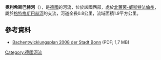 {{Onesource|time=2020-08-11T04:34:20+00:00}}
{{Coord|50|41|10.51|N|7|3|59.79|E|display=title}}

'''奧利希斯巴赫河'''（{{lang-de|Olligsbach}}），是[[德國|德國]]的河流，位於該國西部，處於[[北萊茵-威斯特法倫州|北萊茵-威斯特法倫州]]，屬於[[格特格斯巴赫河|格特格斯巴赫河]]的支流，河道全長0.8公里，流域面積1.9平方公里。

==參考資料==
* [http://www2.bonn.de/bo_ris/daten/O/pdf/08/0810154ED2.pdf Bachentwicklungsplan 2008 der Stadt Bonn] {{Wayback|url=http://www2.bonn.de/bo_ris/daten/O/pdf/08/0810154ED2.pdf |date=20160327190143 }} (PDF; 1,7 MB)

{{Germany-geo-stub}}
[[Category:德國河流|Category:德國河流]]